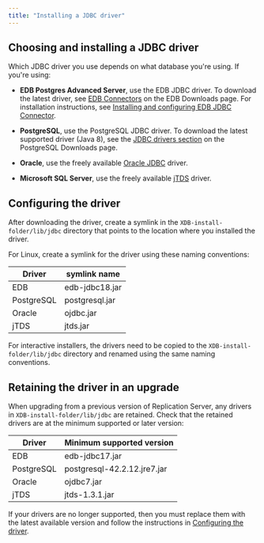 ```yaml
---
title: "Installing a JDBC driver"
---
```


## Choosing and installing a JDBC driver

Which JDBC driver you use depends on what database you're using. If you're using:

- **EDB Postgres Advanced Server**, use the EDB JDBC driver. To download the latest driver, see [EDB Connectors](https://enterprisedb.com/software-downloads-postgres#edb-connectors) on the EDB Downloads page. For installation instructions, see [Installing and configuring EDB JDBC Connector](/jdbc_connector/latest/04_installing_and_configuring_the_jdbc_connector/).

- **PostgreSQL**, use the PostgreSQL JDBC driver. To download the latest supported driver (Java 8), see the [JDBC drivers section](https://jdbc.postgresql.org/download/) on the PostgreSQL Downloads page. 

- **Oracle**, use the freely available [Oracle JDBC](https://www.oracle.com/database/technologies/appdev/jdbc-downloads.html) driver.

- **Microsoft SQL Server**, use the freely available [jTDS](https://jtds.sourceforge.net/index.html) driver.

## Configuring the driver

After downloading the driver, create a symlink in the `XDB-install-folder/lib/jdbc` directory that points to the location where you installed the driver. 

For Linux, create a symlink for the driver using these naming conventions:

   |        Driver        |  symlink name  |
   | -------------------- | -------------- |
   | EDB                  | edb-jdbc18.jar |
   | PostgreSQL           | postgresql.jar |
   | Oracle               | ojdbc.jar      |
   | jTDS                 | jtds.jar       |


 For interactive installers, the drivers need to be copied to the `XDB-install-folder/lib/jdbc` directory and renamed using the same naming conventions.

## Retaining the driver in an upgrade 

When upgrading from a previous version of Replication Server, any drivers in `XDB-install-folder/lib/jdbc` are retained. Check that the retained drivers are at the minimum supported or later version:

   |    Driver   |  Minimum supported version  |
   | ----------- | --------------------------- |
   | EDB         | edb-jdbc17.jar              |
   | PostgreSQL  | postgresql-42.2.12.jre7.jar |
   | Oracle      | ojdbc7.jar                  | 
   | jTDS        | jtds-1.3.1.jar              |

If your drivers are no longer supported, then you must replace them with the latest available version and follow the instructions in [Configuring the driver](#configuring-the-driver). 
